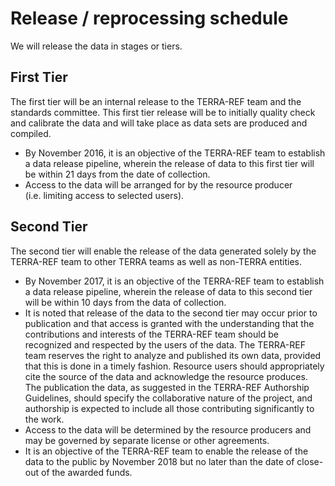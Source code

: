 # Release / reprocessing schedule

We will release the data in stages or tiers.

## First Tier

The first tier will be an internal release to the TERRA-REF team and the standards committee. This first tier release will be to initially quality check and calibrate the data and will take place as data sets are produced and compiled.

* By November 2016, it is an objective of the TERRA-REF team to establish a data release pipeline, wherein the release of data to this first tier will be within 21 days from the date of collection.
* Access to the data will be arranged for by the resource producer \(i.e. limiting access to selected users\).

## Second Tier

The second tier will enable the release of the data generated solely by the TERRA-REF team to other TERRA teams as well as non-TERRA entities.

* By November 2017, it is an objective of the TERRA-REF team to establish a data release pipeline, wherein the release of data to this second tier will be within 10 days from the data of collection.
* It is noted that release of the data to the second tier may occur prior to publication and that access is granted with the understanding that the contributions and interests of the TERRA-REF team should be recognized and respected by the users of the data. The TERRA-REF team reserves the right to analyze and published its own data, provided that this is done in a timely fashion. Resource users should appropriately cite the source of the data and acknowledge the resource produces. The publication the data, as suggested in the TERRA-REF Authorship Guidelines, should specify the collaborative nature of the project, and authorship is expected to include all those contributing significantly to the work.
* Access to the data will be determined by the resource producers and may be governed by separate license or other agreements.
* It is an objective of the TERRA-REF team to enable the release of the data to the public by November 2018 but no later than the date of close-out of the awarded funds.

